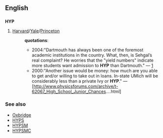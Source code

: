 == English ==
=== {{initialism}} ===
'''HYP'''
# [[Harvard]]/[[Yale]]/[[Princeton]]
#:'''quotations''':
#:*2004:"Dartmouth has always been one of the foremost academic institutions in the country. What, then, is Sehgal’s real complaint? He worries that the "yield numbers" indicate more students want admission to '''HYP''' than Dartmouth." &mdash; [http://www.dartreview.com/archives/2004/06/11/buzzing_blabbering_idiots.php]
#:*2000:"Another issue would be money: how much are you able to get and/or willing to take out in loans. In-state UMich will be considerably less than a private Ivy or '''HYP'''." &mdash; [http://www.physicsforums.com/archive/t-62067_High_School_Junior_Chances....html]
=== See also ===
* [[Oxbridge]]
* [[HYPS]]
* [[HYPSM]]
* [[HYPSMC]]